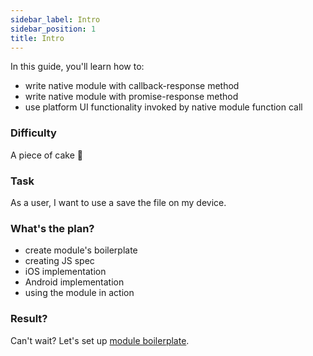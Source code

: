 ```yaml
---
sidebar_label: Intro
sidebar_position: 1
title: Intro
---
```



In this guide, you'll learn how to:

- write native module with callback-response method
- write native module with promise-response method
- use platform UI functionality invoked by native module function call

### Difficulty

A piece of cake 🍰

### Task

As a user, I want to use a save the file on my device.

### What's the plan?

- create module's boilerplate
- creating JS spec
- iOS implementation 
- Android implementation
- using the module in action

### Result?

<Result />

Can't wait? Let's set up [module boilerplate](./setup).
